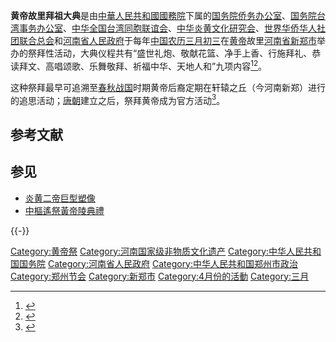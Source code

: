 {{Infobox local festival
|节徽=
|节徽尺寸=
|图片=20160409 Celebration of the birthday of the Yellow Emperor.jpg
|图片尺寸=
|图片说明=丙申年黄帝故里拜祖大典现场
|举办地点=[[河南省|河南省]][[新郑市|新郑市]]
|始创时间=[[春秋战国|春秋战国]]
|主办单位=[[国务院侨务办公室|国务院侨务办公室]]、[[国务院台湾事务办公室|国务院台湾事务办公室]]、[[中华全国台湾同胞联谊会|中华全国台湾同胞联谊会]]、[[中华炎黄文化研究会|中华炎黄文化研究会]]、[[世界华侨华人社团联合总会|世界华侨华人社团联合总会]]、[[河南省人民政府|河南省人民政府]]
|承办单位=郑州市人民政府、新郑市人民政府
|举行日期=每年农历三月初三
|荣誉称号=全球十大根亲文化盛事 <ref>{{cite web |url = http://news.dahe.cn/2012/03-26/101193184.html |title=拜祖大典入选全球十大根亲文化盛事|publisher=大河网|date=2012年3月26日}}</ref>
|官网=http://www.huangdinet.cn/
}}

'''黄帝故里拜祖大典'''是由[[中華人民共和國國務院|中華人民共和國國務院]]下属的[[国务院侨务办公室|国务院侨务办公室]]、[[国务院台湾事务办公室|国务院台湾事务办公室]]、[[中华全国台湾同胞联谊会|中华全国台湾同胞联谊会]]、[[中华炎黄文化研究会|中华炎黄文化研究会]]、[[世界华侨华人社团联合总会|世界华侨华人社团联合总会]]和[[河南省人民政府|河南省人民政府]]于每年[[中国农历|中国农历]][[三月初三|三月初三]]在[[黄帝|黄帝]]故里[[河南省|河南省]][[新郑市|新郑市]]举办的祭拜性活动，大典仪程共有“盛世礼炮、敬献花篮、净手上香、行施拜礼、恭读拜文、高唱颂歌、乐舞敬拜、祈福中华、天地人和”九项内容<ref>{{cite web |url = http://finance.ifeng.com/a/20140321/11943039_0.shtml |title=
甲午年黄帝故里拜祖大典重仪程轻花费 |publisher=凤凰网|date=2014年3月21日}}</ref><ref >{{cite web|url=http://photo.dahe.cn/2016/04-09/106689843.html | language= | title=丙申年黄帝故里拜祖大典在新郑举行 |publisher=大河网 |date=2016年4月9日 |accessdate= }}</ref>。

这种祭拜最早可追溯至[[春秋战国|春秋战国]]时期黄帝后裔定期在轩辕之丘（今河南新郑）进行的追思活动；[[唐朝|唐朝]]建立之后，祭拜黄帝成为官方活动<ref>{{cite web |url = http://henan.qq.com/a/20120312/000247.htm |title=黄帝故里拜祖大典 |publisher=腾讯网 |date=2012年3月12日}}</ref>。

== 参考文献 ==
{{Reflist|2}}

== 参见 ==
* [[炎黄二帝巨型塑像|炎黄二帝巨型塑像]]
* [[中樞遙祭黃帝陵典禮|中樞遙祭黃帝陵典禮]]

{{-}}
{{中原文化}}
{{河南节会}}

[[Category:黄帝祭|Category:黄帝祭]]
[[Category:河南国家级非物质文化遗产|Category:河南国家级非物质文化遗产]]
[[Category:中华人民共和国国务院|Category:中华人民共和国国务院]]
[[Category:河南省人民政府|Category:河南省人民政府]]
[[Category:中华人民共和国郑州市政治|Category:中华人民共和国郑州市政治]]
[[Category:郑州节会|Category:郑州节会]]
[[Category:新郑市|Category:新郑市]]
[[Category:4月份的活動|Category:4月份的活動]]
[[Category:三月|Category:三月]]